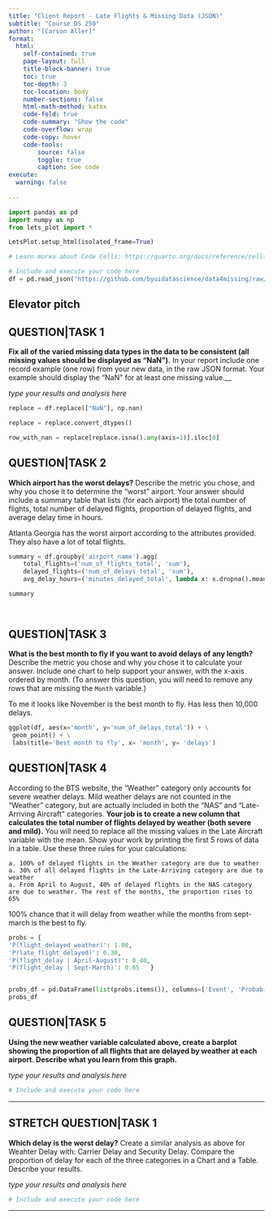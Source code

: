 ```yaml
---
title: "Client Report - Late Flights & Missing Data (JSON)"
subtitle: "Course DS 250"
author: "[Carson Aller]"
format:
  html:
    self-contained: true
    page-layout: full
    title-block-banner: true
    toc: true
    toc-depth: 3
    toc-location: body
    number-sections: false
    html-math-method: katex
    code-fold: true
    code-summary: "Show the code"
    code-overflow: wrap
    code-copy: hover
    code-tools:
        source: false
        toggle: true
        caption: See code
execute: 
  warning: false
    
---
```


```python
import pandas as pd
import numpy as np
from lets_plot import *

LetsPlot.setup_html(isolated_frame=True)
```


```python
# Learn morea about Code Cells: https://quarto.org/docs/reference/cells/cells-jupyter.html

# Include and execute your code here
df = pd.read_json("https://github.com/byuidatascience/data4missing/raw/master/data-raw/flights_missing/flights_missing.json")
```

## Elevator pitch


## QUESTION|TASK 1

__Fix all of the varied missing data types in the data to be consistent (all missing values should be displayed as “NaN”).__ In your report include one record example (one row) from your new data, in the raw JSON format. Your example should display the "NaN" for at least one missing value.__  

_type your results and analysis here_

```python
replace = df.replace(["NaN"], np.nan)

replace = replace.convert_dtypes()

row_with_nan = replace[replace.isna().any(axis=1)].iloc[0]

```


## QUESTION|TASK 2

__Which airport has the worst delays?__ Describe the metric you chose, and why you chose it to determine the “worst” airport. Your answer should include a summary table that lists (for each airport) the total number of flights, total number of delayed flights, proportion of delayed flights, and average delay time in hours.   

Atlanta Georgia has the worst airport according to the attributes provided. They also have a lot of total flights. 

```python

summary = df.groupby('airport_name').agg(
    total_flights=('num_of_flights_total', 'sum'), 
    delayed_flights=('num_of_delays_total', 'sum'),   
    avg_delay_hours=('minutes_delayed_total', lambda x: x.dropna().mean() / 60)).reset_index()

summary
    
   
```



## QUESTION|TASK 3

__What is the best month to fly if you want to avoid delays of any length?__ Describe the metric you chose and why you chose it to calculate your answer. Include one chart to help support your answer, with the x-axis ordered by month. (To answer this question, you will need to remove any rows that are missing the `Month` variable.)  

To me it looks like November is the best month to fly. Has less then 10,000 delays. 

```python

ggplot(df, aes(x='month', y='num_of_delays_total')) + \
 geom_point() + \
 labs(title='Best month to fly', x= 'month', y= 'delays')

```



## QUESTION|TASK 4

According to the BTS website, the “Weather” category only accounts for severe weather delays. Mild weather delays are not counted in the “Weather” category, but are actually included in both the “NAS” and “Late-Arriving Aircraft” categories. __Your job is to create a new column that calculates the total number of flights delayed by weather (both severe and mild).__ You will need to replace all the missing values in the Late Aircraft variable with the mean. Show your work by printing the first 5 rows of data in a table. Use these three rules for your calculations:  

    a. 100% of delayed flights in the Weather category are due to weather  
    a. 30% of all delayed flights in the Late-Arriving category are due to weather  
    a. From April to August, 40% of delayed flights in the NAS category are due to weather. The rest of the months, the proportion rises to 65%    

100% chance that it will delay from weather while the months from sept-march is the best to fly. 

```python

probs = {
'P(flight_delayed_weather)': 1.00,  
'P(late_flight_delayed)': 0.30,      
'P(flight_delay | April-August)': 0.40,
'P(flight_delay | Sept-March)': 0.65   }


probs_df = pd.DataFrame(list(probs.items()), columns=['Event', 'Probabiality'])
probs_df

```



## QUESTION|TASK 5

__Using the new weather variable calculated above, create a barplot showing the proportion of all flights that are delayed by weather at each airport. Describe what you learn from this graph.__  

_type your results and analysis here_
```python
# Include and execute your code here

```


---


## STRETCH QUESTION|TASK 1

__Which delay is the worst delay?__ Create a similar analysis as above for Weahter Delay with: Carrier Delay and Security Delay. Compare the proportion of delay for each of the three categories in a Chart and a Table. Describe your results.

_type your results and analysis here_

```python
# Include and execute your code here


```

---

